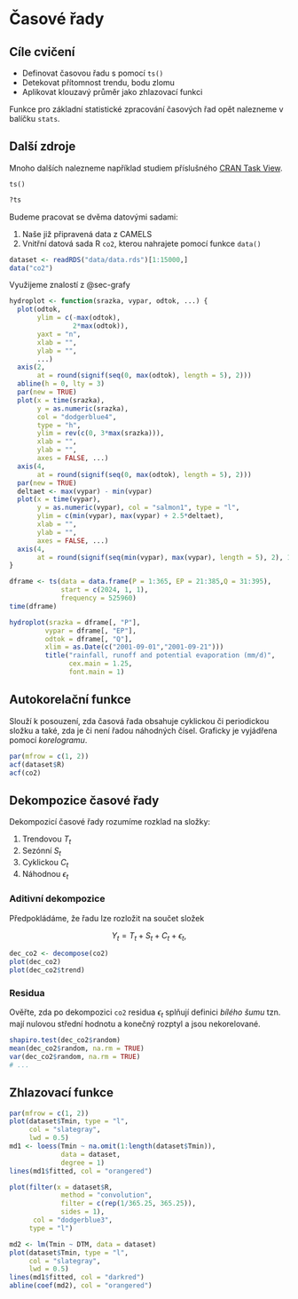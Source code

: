 # Časové řady {#sec-casoverady}

::: callout-warning
## Cíle cvičení

  - Definovat časovou řadu s pomocí `ts()`
  - Detekovat přítomnost trendu, bodu zlomu
  - Aplikovat klouzavý průměr jako zhlazovací funkci
:::

Funkce pro základní statistické zpracování časových řad opět nalezneme v balíčku `stats`. 


::: callout-note
## Další zdroje

Mnoho dalších nalezneme například studiem příslušného [CRAN Task View](https://cran.r-projecet.org/web/views/TimeSeries.html).
:::

`ts()`
```r
?ts
```


Budeme pracovat se dvěma datovými sadami:
  
  1. Naše již připravená data z CAMELS
  2. Vnitřní datová sada R `co2`, kterou nahrajete pomocí funkce `data()`

```r
dataset <- readRDS("data/data.rds")[1:15000,]
data("co2")
```

Využijeme znalostí z @sec-grafy

```r
hydroplot <- function(srazka, vypar, odtok, ...) {
  plot(odtok, 
       ylim = c(-max(odtok), 
                2*max(odtok)), 
       yaxt = "n",
       xlab = "", 
       ylab = "", 
       ...)
  axis(2, 
       at = round(signif(seq(0, max(odtok), length = 5), 2)))
  abline(h = 0, lty = 3)
  par(new = TRUE)
  plot(x = time(srazka), 
       y = as.numeric(srazka), 
       col = "dodgerblue4", 
       type = "h",
       ylim = rev(c(0, 3*max(srazka))),
       xlab = "", 
       ylab = "", 
       axes = FALSE, ...)
  axis(4, 
       at = round(signif(seq(0, max(odtok), length = 5), 2)))
  par(new = TRUE)
  deltaet <- max(vypar) - min(vypar)
  plot(x = time(vypar), 
       y = as.numeric(vypar), col = "salmon1", type = "l",
       ylim = c(min(vypar), max(vypar) + 2.5*deltaet),
       xlab = "", 
       ylab = "", 
       axes = FALSE, ...)
  axis(4, 
       at = round(signif(seq(min(vypar), max(vypar), length = 5), 2), 1))
}

dframe <- ts(data = data.frame(P = 1:365, EP = 21:385,Q = 31:395), 
             start = c(2024, 1, 1), 
             frequency = 525960)
time(dframe)

hydroplot(srazka = dframe[, "P"], 
         vypar = dframe[, "EP"], 
         odtok = dframe[, "Q"], 
         xlim = as.Date(c("2001-09-01","2001-09-21")))
         title("rainfall, runoff and potential evaporation (mm/d)", 
               cex.main = 1.25, 
               font.main = 1)
```

## Autokorelační funkce

Slouží k posouzení, zda časová řada obsahuje cyklickou či periodickou složku a také, zda je či není řadou náhodných čísel. Graficky je vyjádřena pomocí *korelogramu*.

```r
par(mfrow = c(1, 2))
acf(dataset$R)
acf(co2)
```


## Dekompozice časové řady

Dekompozicí časové řady rozumíme rozklad na složky:
  
  1. Trendovou $T_t$
  2. Sezónní $S_t$
  3. Cyklickou $C_t$
  4. Náhodnou $\epsilon_t$

### Aditivní dekompozice

Předpokládáme, že řadu lze rozložit na součet složek

$$
Y_t =T_t +S_t +C_t +\epsilon_t,
$$

```r
dec_co2 <- decompose(co2)
plot(dec_co2)
plot(dec_co2$trend)
```

### Residua

Ověřte, zda po dekompozici `co2` residua $\epsilon_t$ splňují definici *bílého šumu* 
tzn. mají nulovou střední hodnotu a konečný rozptyl a jsou nekorelované.

```r
shapiro.test(dec_co2$random)
mean(dec_co2$random, na.rm = TRUE)
var(dec_co2$random, na.rm = TRUE)
# ...
```

## Zhlazovací funkce

```r
par(mfrow = c(1, 2))
plot(dataset$Tmin, type = "l", 
     col = "slategray", 
     lwd = 0.5)
md1 <- loess(Tmin ~ na.omit(1:length(dataset$Tmin)), 
             data = dataset, 
             degree = 1)
lines(md1$fitted, col = "orangered")

plot(filter(x = dataset$R, 
             method = "convolution", 
             filter = c(rep(1/365.25, 365.25)), 
             sides = 1), 
      col = "dodgerblue3", 
     type = "l")
```

```r
md2 <- lm(Tmin ~ DTM, data = dataset)
plot(dataset$Tmin, type = "l", 
     col = "slategray", 
     lwd = 0.5)
lines(md1$fitted, col = "darkred")
abline(coef(md2), col = "orangered")

```






